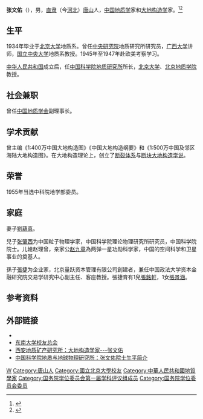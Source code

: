 {{Infobox_Person
| name = 张文佑
|image= 
|box_width= 
|occupation= 地质学家、大地构造学家
| period =
| Sex = 男
|birth_date= 1909年8月31日
|birth_place= {{QIN}}[[直隶省|直隶省]][[唐山|唐山]]
|death_date= {{Death date and age|1985|2|11|1909|8|31}}
|death_place={{PRC}}[[北京市|北京市]]
| spouse = 
| relatives = 
|education= 
*[[北京大学|北京大学]]地质系(1930-1934)
| past = 
{{Infobox_People_CAS
|学部=地学部
|专业=
|当选年=1955年
}}
}}
'''张文佑'''（{{bd|1909年|8月31日|1985年|2月11日}}），男，[[直隶省|直隶]]（今[[河北|河北]]）[[唐山|唐山]]人，[[中华人民共和国|中国]][[地质学|地质学]]家和[[大地构造学|大地构造学]]家。<ref>{{Cite book|title=中华当代文化名人大辞典|author=张品兴, 殷登祥, 陈有进等主编|publisher=中国广播电视出版社|year=1992|isbn=9787504315137|location=北京|pages=}}</ref><ref>{{Cite book|title=二十世纪中国名人辞典|author=蔡开松, 于信凤主编; 曾卓明, 周溯源, 赵书刚副主编|publisher=辽宁人民出版社|year=1991|isbn=|location=沈阳|pages=}}</ref>

== 生平 ==
1934年毕业于[[北京大学|北京大学]]地质系。曾任[[中央研究院|中央研究院]]地质研究所研究员，[[广西大学|广西大学]]讲师，[[国立中央大学_(南京)|国立中央大学]]地质系教授。1945年至1947年赴欧美考察学习。

[[中华人民共和国|中华人民共和国]]成立后，任[[中国科学院地质研究所|中国科学院地质研究所]]所长，[[北京大学|北京大学]]、[[北京地质学院|北京地质学院]]教授。

== 社会兼职 ==
曾任[[中国地质学会|中国地质学会]]副理事长。

== 学术贡献 ==
曾主编《1:400万中国大地构造图》《中国大地构造纲要》和《1:500万中国及邻区海陆大地构造图》。在大地构造理论上，创立了[[断裂体系|断裂体系]]与[[断块大地构造学说|断块大地构造学说]]。

== 荣誉 ==
1955年当选中科院地学部委员。

== 家庭 ==
妻子[[劉蘊真|劉蘊真]]。

兒子[[张肇西|张肇西]]为中国粒子物理学家，中国科学院理论物理研究所研究员，中国科学院院士。儿媳赵理曾，亲家公[[赵九章|赵九章]]為两弹一星功勋科学家，中国的空间科学和卫星事业的奠基人。

孫子[[張捷|張捷]]为企业家，北京量跃资本管理有限公司創建者，兼任中国政法大学资本金融研究院交易学研究中心副主任、客座教授。張捷育有1兒[[張銘軒|張銘軒]]，1女[[張景涵|張景涵]]。

== 参考资料 ==
{{reflist}}

== 外部链接 ==
* {{cite book zh |author=辞海编纂委员会 |title=《辞海》（1999年版） |format=M |edition=1 |location=上海 |publisher=上海辞书出版社 |date=2000 |pages= |id= ISBN 7-5326-0630-9}}
* [http://seuaa.seu.edu.cn/s/14/t/33/a/2359/info.htm 东南大学校友总会] {{Wayback|url=http://seuaa.seu.edu.cn/s/14/t/33/a/2359/info.htm |date=20100611061955 }}
* [https://web.archive.org/web/20110713041415/http://www.xian.cgs.gov.cn/wenhuaziyuan/2009/0831/content_2569.html 西安地质矿产研究所：大地构造学家---张文佑]
* [http://www.igg.cas.cn/rcjy/yszj/200908/t20090824_2436257.html 中国科学院地质与地球物理研究所：张文佑院士生平简介] {{Wayback|url=http://www.igg.cas.cn/rcjy/yszj/200908/t20090824_2436257.html |date=20220205125223 }}

{{中国科学院地学部院士}}
{{国务院学位委员会第一届学科评议组/理学}}

{{Authority control}}
{{DEFAULTSORT:Zhang张}}
[[Category:张姓|W]]
[[Category:唐山人|Category:唐山人]]
[[Category:國立北京大學校友|Category:國立北京大學校友]]
[[Category:中華人民共和國地質學家|Category:中華人民共和國地質學家]]
[[Category:国务院学位委员会第一届学科评议组成员|Category:国务院学位委员会第一届学科评议组成员]]
[[Category:国务院学位委员会委员|Category:国务院学位委员会委员]]
